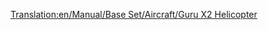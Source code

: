 [[Translation:en/Manual/Base Set/Aircraft/Guru X2 Helicopter]]

{{en/Manual/Base Set/Aircraft/Helicopter|Cost=34.863 (69,726)
|Speed=512 kph (320 MPH)
|Annual=2.165 (4,330)
|Designed=1997
|Lifespan=20
|Capacity=55 passengers & 20 bags of mail
|Description=This helicopter is the last of the two helicopters, and is fictional, but apparently built by Lockheed.
|Real-life=Fictional
}}
